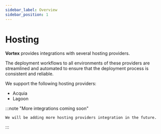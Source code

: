 ```yaml
---
sidebar_label: Overview
sidebar_position: 1
---
```


# Hosting

**Vortex** provides integrations with several hosting providers.

The deployment workflows to all environments of these providers are streamlined
and automated to ensure that the deployment process is consistent and reliable.

We support the following hosting providers:
- Acquia
- Lagoon

:::note "More integrations coming soon"

    We will be adding more hosting providers integration in the future.
:::
